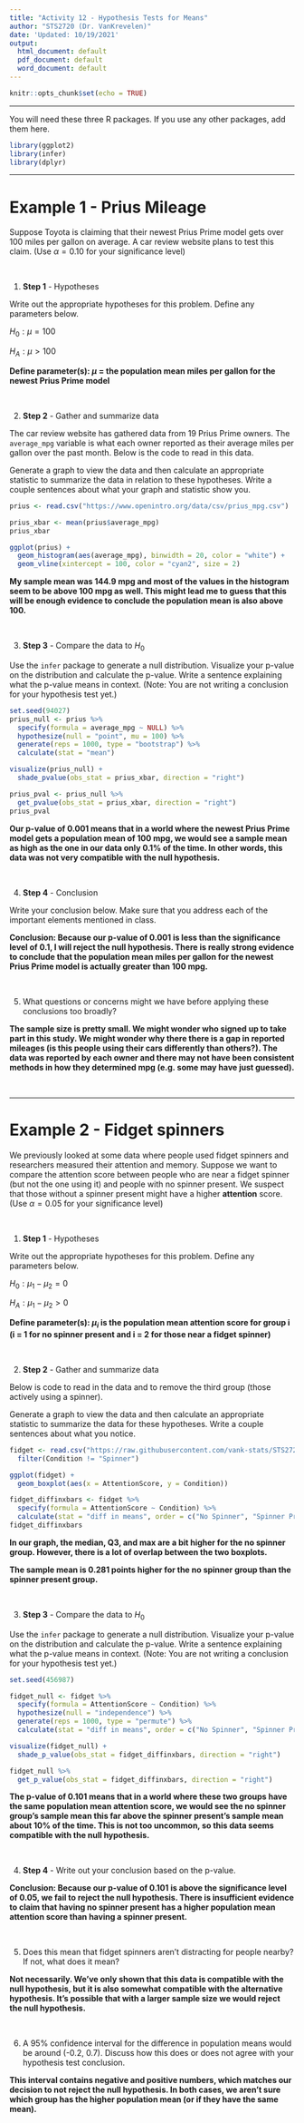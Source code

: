 ```yaml
---
title: "Activity 12 - Hypothesis Tests for Means"
author: "STS2720 (Dr. VanKrevelen)"
date: 'Updated: 10/19/2021'
output:
  html_document: default
  pdf_document: default
  word_document: default
---
```


```r
knitr::opts_chunk$set(echo = TRUE)
```

---

You will need these three R packages. If you use any other packages, add them here.
```r
library(ggplot2)
library(infer)
library(dplyr)
```

---


# Example 1 - Prius Mileage

Suppose Toyota is claiming that their newest Prius Prime model gets over 100 miles per gallon on average. A car review website plans to test this claim. (Use $\alpha = 0.10$ for your significance level)

<br>

1. **Step 1** - Hypotheses

Write out the appropriate hypotheses for this problem. Define any parameters below.

$H_0: \mu = 100$

$H_A: \mu > 100$

**Define parameter(s): $\mu$ = the population mean miles per gallon for the newest Prius Prime model**


<br>



2. **Step 2** - Gather and summarize data

The car review website has gathered data from 19 Prius Prime owners. The `average_mpg` variable is what each owner reported as their average miles per gallon over the past month. Below is the code to read in this data. 

Generate a graph to view the data and then calculate an appropriate statistic to summarize the data in relation to these hypotheses. Write a couple sentences about what your graph and statistic show you.

```r
prius <- read.csv("https://www.openintro.org/data/csv/prius_mpg.csv")

prius_xbar <- mean(prius$average_mpg)
prius_xbar

ggplot(prius) +
  geom_histogram(aes(average_mpg), binwidth = 20, color = "white") +
  geom_vline(xintercept = 100, color = "cyan2", size = 2)
```

**My sample mean was 144.9 mpg and most of the values in the histogram seem to be above 100 mpg as well. This might lead me to guess that this will be enough evidence to conclude the population mean is also above 100.**


<br>



3. **Step 3** - Compare the data to $H_0$

Use the `infer` package to generate a null distribution. Visualize your p-value on the distribution and calculate the p-value. Write a sentence explaining what the p-value means in context. (Note: You are not writing a conclusion for your hypothesis test yet.)

```r
set.seed(94027)
prius_null <- prius %>%
  specify(formula = average_mpg ~ NULL) %>%
  hypothesize(null = "point", mu = 100) %>%
  generate(reps = 1000, type = "bootstrap") %>%
  calculate(stat = "mean")

visualize(prius_null) +
  shade_pvalue(obs_stat = prius_xbar, direction = "right")

prius_pval <- prius_null %>%
  get_pvalue(obs_stat = prius_xbar, direction = "right")
prius_pval
```

**Our p-value of 0.001 means that in a world where the newest Prius Prime model gets a population mean of 100 mpg, we would see a sample mean as high as the one in our data only 0.1% of the time. In other words, this data was not very compatible with the null hypothesis.**


<br>



4. **Step 4** - Conclusion

Write your conclusion below. Make sure that you address each of the important elements mentioned in class.

**Conclusion: Because our p-value of 0.001 is less than the significance level of 0.1, I will reject the null hypothesis. There is really strong evidence to conclude that the population mean miles per gallon for the newest Prius Prime model is actually greater than 100 mpg.**


<br>



5. What questions or concerns might we have before applying these conclusions too broadly?

**The sample size is pretty small. We might wonder who signed up to take part in this study. We might wonder why there there is a gap in reported mileages (is this people using their cars differently than others?). The data was reported by each owner and there may not have been consistent methods in how they determined mpg (e.g. some may have just guessed).**


<br>

---

# Example 2 - Fidget spinners

We previously looked at some data where people used fidget spinners and researchers measured their attention and memory. Suppose we want to compare the attention score between people who are near a fidget spinner (but not the one using it) and people with no spinner present. We suspect that those without a spinner present might have a higher **attention** score. (Use $\alpha = 0.05$ for your significance level)

<br>

1. **Step 1** - Hypotheses

Write out the appropriate hypotheses for this problem. Define any parameters below.

$H_0: \mu_1 - \mu_2 = 0$

$H_A: \mu_1 - \mu_2 > 0$

**Define parameter(s): $\mu_i$ is the population mean attention score for group i (i = 1 for no spinner present and i = 2 for those near a fidget spinner)**


<br>



2. **Step 2** - Gather and summarize data

Below is code to read in the data and to remove the third group (those actively using a spinner).

Generate a graph to view the data and then calculate an appropriate statistic to summarize the data for these hypotheses. Write a couple sentences about what you notice.

```r
fidget <- read.csv("https://raw.githubusercontent.com/vank-stats/STS2720-Fall2021/main/fidget_spinners.csv") %>%
  filter(Condition != "Spinner")

ggplot(fidget) + 
  geom_boxplot(aes(x = AttentionScore, y = Condition))

fidget_diffinxbars <- fidget %>%
  specify(formula = AttentionScore ~ Condition) %>%
  calculate(stat = "diff in means", order = c("No Spinner", "Spinner Present"))
fidget_diffinxbars
```

**In our graph, the median, Q3, and max are a bit higher for the no spinner group. However, there is a lot of overlap between the two boxplots.**

**The sample mean is 0.281 points higher for the no spinner group than the spinner present group.**


<br>



3. **Step 3** - Compare the data to $H_0$

Use the `infer` package to generate a null distribution. Visualize your p-value on the distribution and calculate the p-value. Write a sentence explaining what the p-value means in context. (Note: You are not writing a conclusion for your hypothesis test yet.)

```r
set.seed(456987)

fidget_null <- fidget %>%
  specify(formula = AttentionScore ~ Condition) %>%
  hypothesize(null = "independence") %>%
  generate(reps = 1000, type = "permute") %>%
  calculate(stat = "diff in means", order = c("No Spinner", "Spinner Present"))

visualize(fidget_null) +
  shade_p_value(obs_stat = fidget_diffinxbars, direction = "right")

fidget_null %>%
  get_p_value(obs_stat = fidget_diffinxbars, direction = "right")
```

**The p-value of 0.101 means that in a world where these two groups have the same population mean attention score, we would see the no spinner group's sample mean this far above the spinner present's sample mean about 10% of the time. This is not too uncommon, so this data seems compatible with the null hypothesis.**


<br>



4. **Step 4** - Write out your conclusion based on the p-value.

**Conclusion: Because our p-value of 0.101 is above the significance level of 0.05, we fail to reject the null hypothesis. There is insufficient evidence to claim that having no spinner present has a higher population mean attention score than having a spinner present.**


<br>



5. Does this mean that fidget spinners aren't distracting for people nearby? If not, what does it mean?

**Not necessarily. We've only shown that this data is compatible with the null hypothesis, but it is also somewhat compatible with the alternative hypothesis. It's possible that with a larger sample size we would reject the null hypothesis.**


<br>


6. A 95% confidence interval for the difference in population means would be around (-0.2, 0.7). Discuss how this does or does not agree with your hypothesis test conclusion.

**This interval contains negative and positive numbers, which matches our decision to not reject the null hypothesis. In both cases, we aren't sure which group has the higher population mean (or if they have the same mean).**